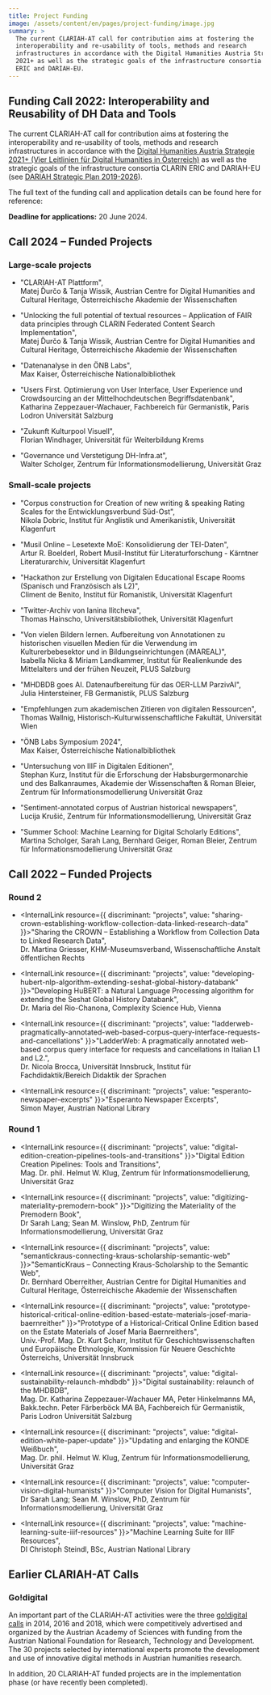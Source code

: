 ```yaml
---
title: Project Funding
image: /assets/content/en/pages/project-funding/image.jpg
summary: >
  The current CLARIAH-AT call for contribution aims at fostering the
  interoperability and re-usability of tools, methods and research
  infrastructures in accordance with the Digital Humanities Austria Strategie
  2021+ as well as the strategic goals of the infrastructure consortia CLARIN
  ERIC and DARIAH-EU.
---
```

## Funding Call 2022: Interoperability and Reusability of DH Data and Tools

The current CLARIAH-AT call for contribution aims at fostering the interoperability and re-usability of tools, methods and research infrastructures in accordance with the [Digital Humanities Austria Strategie 2021+ (Vier Leitlinien für Digital Humanities in Österreich)](https://gams.uni-graz.at/o:clariah.dha-strategie-2021) as well as the strategic goals of the infrastructure consortia CLARIN ERIC and DARIAH-EU (see [DARIAH Strategic Plan 2019-2026](https://www.dariah.eu/wp-content/uploads/2019/08/Strategic-Plan_2019-2026.pdf)).

The full text of the funding call and application details can be found here for reference:

<DownloadButton label="Download Call for Projects 2022" href="/assets/content/en/pages/project-funding/clariah-at_2022_callforprojects.docx" />

**Deadline for applications:** 20 June 2024.

## Call 2024 – Funded Projects

### Large-scale projects

* "CLARIAH-AT Plattform",\
  Matej Ďurčo & Tanja Wissik, Austrian Centre for Digital Humanities and Cultural Heritage, Österreichische Akademie der Wissenschaften

* "Unlocking the full potential of textual resources – Application of FAIR data principles through CLARIN Federated Content Search Implementation",\
  Matej Ďurčo & Tanja Wissik, Austrian Centre for Digital Humanities and Cultural Heritage, Österreichische Akademie der Wissenschaften

* "Datenanalyse in den ÖNB Labs",\
  Max Kaiser, Österreichische Nationalbibliothek

* "Users First. Optimierung von User Interface, User Experience und Crowdsourcing an der Mittelhochdeutschen Begriffsdatenbank",\
  Katharina Zeppezauer-Wachauer, Fachbereich für Germanistik, Paris Lodron Universität Salzburg

* "Zukunft Kulturpool Visuell", \
  Florian Windhager, Universität für Weiterbildung Krems

* "Governance und Verstetigung DH-Infra.at",\
  Walter Scholger, Zentrum für Informationsmodellierung, Universität Graz

### Small-scale projects

* "Corpus construction for Creation of new writing & speaking Rating Scales for the Entwicklungsverbund Süd-Ost",\
  Nikola Dobric, Institut für Anglistik und Amerikanistik, Universität Klagenfurt

* "Musil Online – Lesetexte MoE: Konsolidierung der TEI-Daten",\
  Artur R. Boelderl, Robert Musil-Institut für Literaturforschung - Kärntner Literaturarchiv, Universität Klagenfurt

* "Hackathon zur Erstellung von Digitalen Educational Escape Rooms (Spanisch und Französisch als L2)",\
  Climent de Benito, Institut für Romanistik, Universität Klagenfurt

* "Twitter-Archiv von Ianina Ilitcheva",\
  Thomas Hainscho, Universitätsbibliothek, Universität Klagenfurt

* "Von vielen Bildern lernen. Aufbereitung von Annotationen zu historischen visuellen Medien für die Verwendung im Kulturerbebesektor und in Bildungseinrichtungen (iMAREAL)", \
  Isabella Nicka & Miriam Landkammer, Institut für Realienkunde des Mittelalters und der frühen Neuzeit, PLUS Salzburg

* "MHDBDB goes AI. Datenaufbereitung für das OER-LLM ParzivAI", \
  Julia Hintersteiner, FB Germanistik, PLUS Salzburg

* "Empfehlungen zum akademischen Zitieren von digitalen Ressourcen", \
  Thomas Wallnig, Historisch-Kulturwissenschaftliche Fakultät, Universität Wien

* "ÖNB Labs Symposium 2024", \
  Max Kaiser, Österreichische Nationalbibliothek

* "Untersuchung von IIIF in Digitalen Editionen",\
  Stephan Kurz, Institut für die Erforschung der Habsburgermonarchie und des Balkanraumes, Akademie der Wissenschaften & Roman Bleier, Zentrum für Informationsmodellierung Universität Graz

* "Sentiment-annotated corpus of Austrian historical newspapers", \
  Lucija Krušić, Zentrum für Informationsmodellierung, Universität Graz

* "Summer School: Machine Learning for Digital Scholarly Editions",\
  Martina Scholger, Sarah Lang, Bernhard Geiger, Roman Bleier, Zentrum für Informationsmodellierung Universität Graz

## Call 2022 – Funded Projects

### Round 2

* <InternalLink resource={{ discriminant: "projects", value: "sharing-crown-establishing-workflow-collection-data-linked-research-data" }}>"Sharing the CROWN – Establishing a Workflow from Collection Data to Linked Research Data"</InternalLink>,\
  Dr. Martina Griesser, KHM-Museumsverband, Wissenschaftliche Anstalt öffentlichen Rechts

* <InternalLink resource={{ discriminant: "projects", value: "developing-hubert-nlp-algorithm-extending-seshat-global-history-databank" }}>"Developing HuBERT: a Natural Language Processing algorithm for extending the Seshat Global History Databank"</InternalLink>,\
  Dr. Maria del Rio-Chanona, Complexity Science Hub, Vienna

* <InternalLink resource={{ discriminant: "projects", value: "ladderweb-pragmatically-annotated-web-based-corpus-query-interface-requests-and-cancellations" }}>"LadderWeb: A pragmatically annotated web-based corpus query interface for requests and cancellations in Italian L1 and L2."</InternalLink>,\
  Dr. Nicola Brocca, Universität Innsbruck, Institut für Fachdidaktik/Bereich Didaktik der Sprachen

* <InternalLink resource={{ discriminant: "projects", value: "esperanto-newspaper-excerpts" }}>"Esperanto Newspaper Excerpts"</InternalLink>,\
  Simon Mayer, Austrian National Library

### Round 1

* <InternalLink resource={{ discriminant: "projects", value: "digital-edition-creation-pipelines-tools-and-transitions" }}>"Digital Edition Creation Pipelines: Tools and Transitions"</InternalLink>,\
  Mag. Dr. phil. Helmut W. Klug, Zentrum für Informationsmodellierung, Universität Graz

* <InternalLink resource={{ discriminant: "projects", value: "digitizing-materiality-premodern-book" }}>"Digitizing the Materiality of the Premodern Book"</InternalLink>,\
  Dr Sarah Lang; Sean M. Winslow, PhD, Zentrum für Informationsmodellierung, Universität Graz

* <InternalLink resource={{ discriminant: "projects", value: "semantickraus-connecting-kraus-scholarship-semantic-web" }}>"SemanticKraus – Connecting Kraus-Scholarship to the Semantic Web"</InternalLink>,\
  Dr. Bernhard Oberreither, Austrian Centre for Digital Humanities and Cultural Heritage, Österreichische Akademie der Wissenschaften

* <InternalLink resource={{ discriminant: "projects", value: "prototype-historical-critical-online-edition-based-estate-materials-josef-maria-baernreither" }}>"Prototype of a Historical-Critical Online Edition based on the Estate Materials of Josef Maria Baernreithers"</InternalLink>,\
  Univ.-Prof. Mag. Dr. Kurt Scharr, Institut für Geschichtswissenschaften und Europäische Ethnologie, Kommission für Neuere Geschichte Österreichs, Universität Innsbruck

* <InternalLink resource={{ discriminant: "projects", value: "digital-sustainability-relaunch-mhdbdb" }}>"Digital sustainability: relaunch of the MHDBDB"</InternalLink>,\
  Mag. Dr. Katharina Zeppezauer-Wachauer MA, Peter Hinkelmanns MA, Bakk.techn. Peter Färberböck MA BA, Fachbereich für Germanistik, Paris Lodron Universität Salzburg

* <InternalLink resource={{ discriminant: "projects", value: "digital-edition-white-paper-update" }}>"Updating and enlarging the KONDE Weißbuch"</InternalLink>,\
  Mag. Dr. phil. Helmut W. Klug, Zentrum für Informationsmodellierung, Universität Graz

* <InternalLink resource={{ discriminant: "projects", value: "computer-vision-digital-humanists" }}>"Computer Vision for Digital Humanists"</InternalLink>,\
  Dr Sarah Lang; Sean M. Winslow, PhD, Zentrum für Informationsmodellierung, Universität Graz

* <InternalLink resource={{ discriminant: "projects", value: "machine-learning-suite-iiif-resources" }}>"Machine Learning Suite for IIIF Resources"</InternalLink>,\
  DI Christoph Steindl, BSc, Austrian National Library

## Earlier CLARIAH-AT Calls

### Go!digital

An important part of the CLARIAH-AT activities were the three [go!digital calls](https://www.oeaw.ac.at/foerderungen/godigital) in 2014, 2016 and 2018, which were competitively advertised and organized by the Austrian Academy of Sciences with funding from the Austrian National Foundation for Research, Technology and Development. The 30 projects selected by international experts promote the development and use of innovative digital methods in Austrian humanities research.

In addition, 20 CLARIAH-AT funded projects are in the implementation phase (or have recently been completed).
